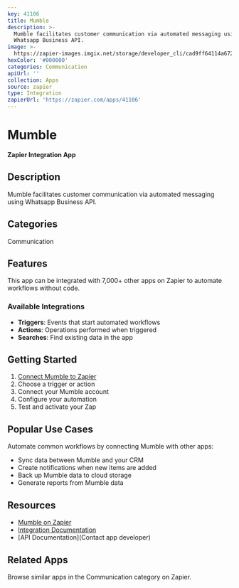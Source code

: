```yaml
---
key: 41106
title: Mumble
description: >-
  Mumble facilitates customer communication via automated messaging using
  Whatsapp Business API.
image: >-
  https://zapier-images.imgix.net/storage/developer_cli/cad9ff64114a6726934cc65f0fbec7d2.png?auto=format%2Ccompress&ixlib=python-3.0.0&q=50
hexColor: '#000000'
categories: Communication
apiUrl: ''
collection: Apps
source: zapier
type: Integration
zapierUrl: 'https://zapier.com/apps/41106'
---
```

# Mumble

**Zapier Integration App**

## Description

Mumble facilitates customer communication via automated messaging using Whatsapp Business API.

## Categories

Communication

## Features

This app can be integrated with 7,000+ other apps on Zapier to automate workflows without code.

### Available Integrations

- **Triggers**: Events that start automated workflows
- **Actions**: Operations performed when triggered
- **Searches**: Find existing data in the app

## Getting Started

1. [Connect Mumble to Zapier](https://zapier.com/apps/41106)
2. Choose a trigger or action
3. Connect your Mumble account
4. Configure your automation
5. Test and activate your Zap

## Popular Use Cases

Automate common workflows by connecting Mumble with other apps:

- Sync data between Mumble and your CRM
- Create notifications when new items are added
- Back up Mumble data to cloud storage
- Generate reports from Mumble data

## Resources

- [Mumble on Zapier](https://zapier.com/apps/41106)
- [Integration Documentation](https://zapier.com/apps/41106/integrations)
- [API Documentation](Contact app developer)

## Related Apps

Browse similar apps in the Communication category on Zapier.
